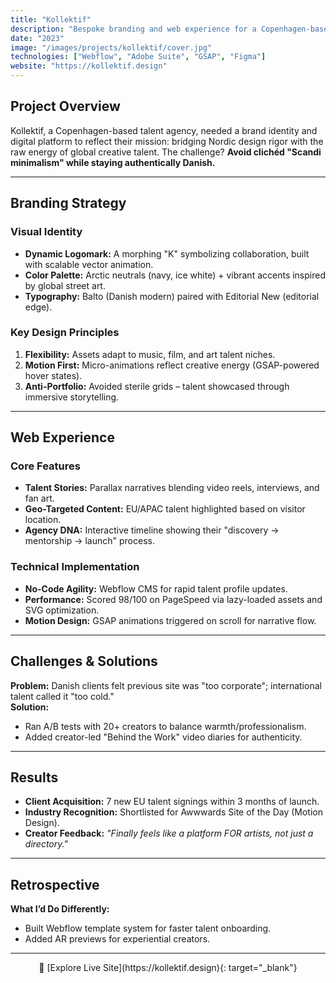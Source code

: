 ```yaml
---
title: "Kollektif"
description: "Bespoke branding and web experience for a Copenhagen-based talent agency merging Scandinavian minimalism with global creativity"
date: "2023"
image: "/images/projects/kollektif/cover.jpg"
technologies: ["Webflow", "Adobe Suite", "GSAP", "Figma"]
website: "https://kollektif.design"
---
```


## Project Overview

Kollektif, a Copenhagen-based talent agency, needed a brand identity and digital platform to reflect their mission: bridging Nordic design rigor with the raw energy of global creative talent. The challenge? **Avoid clichéd "Scandi minimalism" while staying authentically Danish.**

---

## Branding Strategy

### Visual Identity
- **Dynamic Logomark:** A morphing "K" symbolizing collaboration, built with scalable vector animation.
- **Color Palette:** Arctic neutrals (navy, ice white) + vibrant accents inspired by global street art.
- **Typography:** Balto (Danish modern) paired with Editorial New (editorial edge).

### Key Design Principles
1. **Flexibility:** Assets adapt to music, film, and art talent niches.
2. **Motion First:** Micro-animations reflect creative energy (GSAP-powered hover states).
3. **Anti-Portfolio:** Avoided sterile grids – talent showcased through immersive storytelling.

---

## Web Experience

### Core Features
- **Talent Stories:** Parallax narratives blending video reels, interviews, and fan art.
- **Geo-Targeted Content:** EU/APAC talent highlighted based on visitor location.
- **Agency DNA:** Interactive timeline showing their "discovery → mentorship → launch" process.

### Technical Implementation
- **No-Code Agility:** Webflow CMS for rapid talent profile updates.
- **Performance:** Scored 98/100 on PageSpeed via lazy-loaded assets and SVG optimization.
- **Motion Design:** GSAP animations triggered on scroll for narrative flow.

---

## Challenges & Solutions

**Problem:** Danish clients felt previous site was "too corporate"; international talent called it "too cold."  
**Solution:**  
- Ran A/B tests with 20+ creators to balance warmth/professionalism.  
- Added creator-led "Behind the Work" video diaries for authenticity.  

---

## Results
- **Client Acquisition:** 7 new EU talent signings within 3 months of launch.  
- **Industry Recognition:** Shortlisted for Awwwards Site of the Day (Motion Design).  
- **Creator Feedback:** *"Finally feels like a platform FOR artists, not just a directory."*  

---

## Retrospective
**What I’d Do Differently:**  
- Built Webflow template system for faster talent onboarding.  
- Added AR previews for experiential creators.  

---

<center>🔗 [Explore Live Site](https://kollektif.design){: target="_blank"}</center>